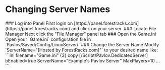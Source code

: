
# Changing Server Names

<Steps>
### Log into Panel
First login on [https://panel.forestracks.com](https://panel.forestracks.com) and click on your server.
### Locate File Manager
Next click the "File Manager" panel tab
### Open the Game.ini
Open your `Game.ini` configuration file in `Pavlov/Saved/Config/LinuxServer/`
### Change the Server Name
Modify `ServerName="[Hosted by ForestRacks.com]"` to your desired name like:
```ini filename="Game.ini" {3} copy
[/Script/Pavlov.DedicatedServer]
bEnabled=true
ServerName="Example's Pavlov Server"
MaxPlayers=10
...
```
</Steps>
